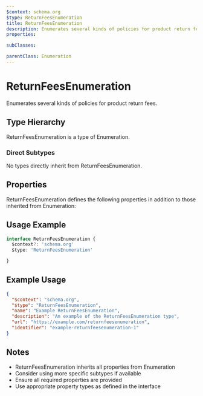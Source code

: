 ```yaml
---
$context: schema.org
$type: ReturnFeesEnumeration
title: ReturnFeesEnumeration
description: Enumerates several kinds of policies for product return fees.
properties:

subClasses:

parentClass: Enumeration
---
```


# ReturnFeesEnumeration

Enumerates several kinds of policies for product return fees.

## Type Hierarchy

ReturnFeesEnumeration is a type of Enumeration.

### Direct Subtypes

No types directly inherit from ReturnFeesEnumeration.

## Properties

ReturnFeesEnumeration defines the following properties in addition to those inherited from Enumeration:



## Usage Example

```typescript
interface ReturnFeesEnumeration {
  $context?: 'schema.org'
  $type: 'ReturnFeesEnumeration'

}
```

## Example Usage

```json
{
  "$context": "schema.org",
  "$type": "ReturnFeesEnumeration",
  "name": "Example ReturnFeesEnumeration",
  "description": "An example of the ReturnFeesEnumeration type",
  "url": "https://example.com/returnfeesenumeration",
  "identifier": "example-returnfeesenumeration-1"
}
```

## Notes

- ReturnFeesEnumeration inherits all properties from Enumeration
- Consider using more specific subtypes if available
- Ensure all required properties are provided
- Use appropriate property types as defined in the interface
